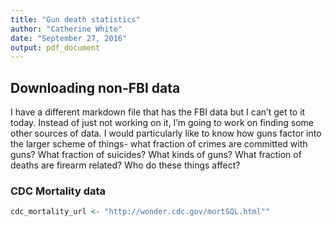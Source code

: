 ---
title: "Gun death statistics"
author: "Catherine White"
date: "September 27, 2016"
output: pdf_document
---

## Downloading non-FBI data

I have a different markdown file that has the FBI data but I can't get to it today.  Instead of just not working on it, I'm going to work on finding some other sources of data.  I would particularly like to know how guns factor into the larger scheme of things- what fraction of crimes are committed with guns?  What fraction of suicides?  What kinds of guns?  What fraction of deaths are firearm related?  Who do these things affect?

### CDC Mortality data
```{r}
cdc_mortality_url <- "http://wonder.cdc.gov/mortSQL.html""

```
